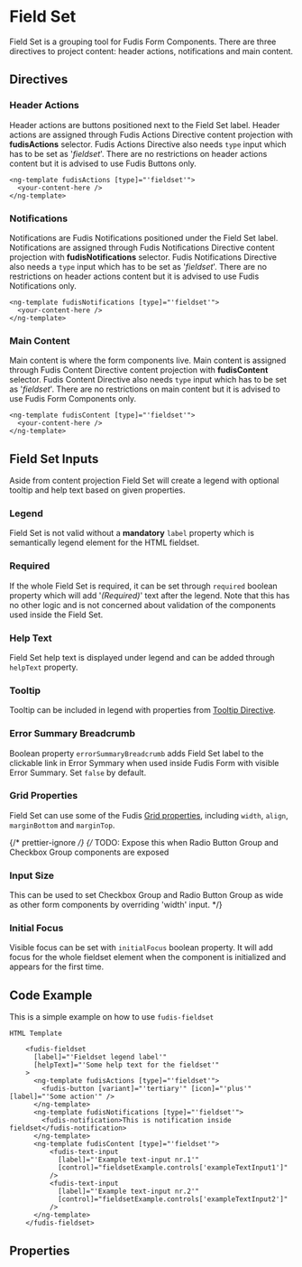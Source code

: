 
<Meta title="Components/Form/Field Set" />

# Field Set

Field Set is a grouping tool for Fudis Form Components. There are three directives to project content: header actions, notifications and main content.

## Directives

### Header Actions

Header actions are buttons positioned next to the Field Set label.
Header actions are assigned through Fudis Actions Directive content projection with **fudisActions** selector.
Fudis Actions Directive also needs `type` input which has to be set as '_fieldset_'.
There are no restrictions on header actions content but it is advised to use Fudis Buttons only.

```
<ng-template fudisActions [type]="'fieldset'">
  <your-content-here />
</ng-template>
```

### Notifications

Notifications are Fudis Notifications positioned under the Field Set label.
Notifications are assigned through Fudis Notifications Directive content projection with **fudisNotifications** selector.
Fudis Notifications Directive also needs a `type` input which has to be set as '_fieldset_'.
There are no restrictions on header actions content but it is advised to use Fudis Notifications only.

```
<ng-template fudisNotifications [type]="'fieldset'">
  <your-content-here />
</ng-template>
```

### Main Content

Main content is where the form components live. Main content is assigned through Fudis Content Directive content projection with **fudisContent** selector.
Fudis Content Directive also needs `type` input which has to be set as '_fieldset_'.
There are no restrictions on main content but it is advised to use Fudis Form Components only.

```
<ng-template fudisContent [type]="'fieldset'">
  <your-content-here />
</ng-template>
```

## Field Set Inputs

Aside from content projection Field Set will create a legend with optional tooltip and help text based on given properties.

### Legend

Field Set is not valid without a **mandatory** `label` property which is semantically legend element for the HTML fieldset.

### Required

If the whole Field Set is required, it can be set through `required` boolean property which will add '_(Required)_' text after the legend.
Note that this has no other logic and is not concerned about validation of the components used inside the Field Set.

### Help Text

Field Set help text is displayed under legend and can be added through `helpText` property.

### Tooltip

Tooltip can be included in legend with properties from [Tooltip Directive](/docs/directives-tooltip--documentation).

### Error Summary Breadcrumb

Boolean property `errorSummaryBreadcrumb` adds Field Set label to the clickable link in Error Symmary when used inside Fudis Form with visible Error Summary. Set `false` by default.

### Grid Properties

Field Set can use some of the Fudis [Grid properties](/docs/foundations-grid--documentation), including `width`, `align`, `marginBottom` and `marginTop`.

{/* prettier-ignore */}
{/* TODO: Expose this when Radio Button Group and Checkbox Group components are exposed

### Input Size

This can be used to set Checkbox Group and Radio Button Group as wide as other form components by overriding 'width' input. \*/}

### Initial Focus

Visible focus can be set with `initialFocus` boolean property. It will add focus for the whole fieldset element when the component is initialized and appears for the first time.

## Code Example

This is a simple example on how to use `fudis-fieldset`

```
HTML Template

    <fudis-fieldset
      [label]="'Fieldset legend label'"
      [helpText]="'Some help text for the fieldset'"
    >
      <ng-template fudisActions [type]="'fieldset'">
        <fudis-button [variant]="'tertiary'" [icon]="'plus'" [label]="'Some action'" />
      </ng-template>
      <ng-template fudisNotifications [type]="'fieldset'">
        <fudis-notification>This is notification inside fieldset</fudis-notification>
      </ng-template>
      <ng-template fudisContent [type]="'fieldset'">
          <fudis-text-input
            [label]="'Example text-input nr.1'"
            [control]="fieldsetExample.controls['exampleTextInput1']"
          />
          <fudis-text-input
            [label]="'Example text-input nr.2'"
            [control]="fieldsetExample.controls['exampleTextInput2']"
          />
      </ng-template>
    </fudis-fieldset>
```

## Properties

<ArgTypes of={FieldSetComponent} />
